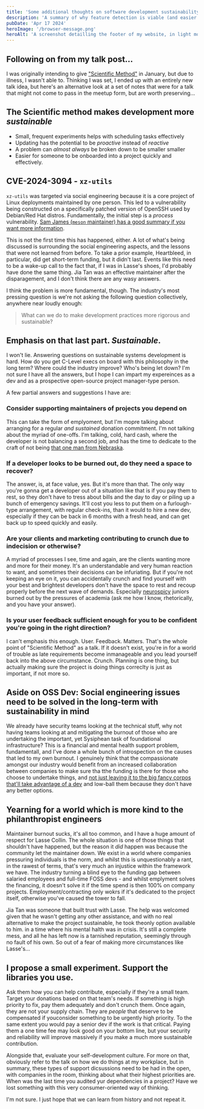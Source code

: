 ```yaml
---
title: 'Some additional thoughts on software development sustainability'
description: 'A summary of why feature detection is viable (and easier!) than using an agent string library'
pubDate: 'Apr 17 2024'
heroImage: '/browser-message.png'
heroAlt: 'A screenshot detailling the footer of my website, in light mode, showing the unsupported browser messages in Microsoft Edge IE Mode'
---
```


## Following on from my talk post...

I was originally intending to give ["Scientific Method"](./the-unreasonable-effectiveness-of-the-scientific-method.mdx) in January, but due to illness, I wasn't able to. Thinking I was set, I ended up with an entirely new talk idea, but here's an alternative look at a set of notes that were for a talk that might not come to pass in the meetup form, but are worth preserving...

## The Scientific method makes development more *sustainable*

* Small, frequent experiments helps with scheduling tasks effectively
* Updating has the potential to be *proactive* instead of *reactive*
* A problem can *almost always* be broken down to be smaller smaller
* Easier for someone to be onboarded into a project quickly and effectively.


## CVE-2024-3094 - `xz-utils`

`xz-utils` was targeted via social engineering because it is a core project of Linux deployments maintained by one person. This led to a vulnerability being constructed on a specifically patched version of OpenSSH used by Debian/Red Hat distros. Fundamentally, the initial step is a *process* vulnerability. [Sam James (`meson` maintainer) has a good summary if you want more information](https://gist.github.com/thesamesam/223949d5a074ebc3dce9ee78baad9e27).


This is not the first time this has happened, either. A lot of what's being discussed is surrounding the social engineering aspects, and the lessons that were not learned from before. To take a prior example, Heartbleed, in particular, did get short-term funding, but it didn't last. Events like this need to be a wake-up call to the fact that, if I was in Lasse's shoes, I'd probably have done the same thing. Jia Tan was an effective maintainer after the disparagement, and I don't think there are any wasy answers.

I think the problem is more fundamental, though. The industry's most pressing question is we're not asking the following question collectively, anywhere near loudly enough: 

> What can we do to make development practices more rigorous and sustainable?

## Emphasis on that last part. _Sustainable_.

I won't lie. Answering questions on sustainable systems development is hard. How do you get C-Level execs on board with this philosophy in the long term? Where could the industry improve? Who's being let down? I'm not sure I have all the answers, but I hope I can impart my expereinces as a dev and as a prospective open-source project manager-type person.

A few partial answers and suggestions I have are:

### Consider supporting maintainers of projects you depend on
This can take the form of emplyoment, but I'm mopre talking about arranging for a regular _and sustained_ donation commitment. I'm not talking about the myriad of one-offs. I'm talking, cold, hard cash, where the developer is not balancing a second job, and has the time to dedicate to the craft of not being [that one man from Nebraska](https://xkcd.com/2347/).

### If a developer looks to be burned out, do they need a space to recover?
The answer, is, at face value, yes. But it's more than that. The only way you're gonna get a developer out of a situation like that is if you pay them to rest, so they don't have to tress about bills and the day to day or piling up a bunch of emergency savings. It'll cost you less to put them on a furlough-type arrangement, with regular check-ins, than it would to hire a new dev, especially if they can be back in 6 months with a fresh head, and can get back up to speed quickly and easily.

### Are your clients and marketing contributing to crunch due to indecision or otherwise?
A myriad of processes I see, time and again, are the clients wanting more and more for their money. It's an understandable and very human reaction to want, and sometimes their decisions can be infuriating. But if you're not keeping an eye on it, you can accidentally crunch and find yourself with your best and brightest developers don't have the space to rest and recoup properly before the next wave of demands. Especially [neurospicy](https://www.sugarandsloth.co.uk/blogs/the-bestie-library/what-does-neurospicy-mean) juniors burned out by the pressures of academia (ask me how I know, rhetorically, and you have your answer).

### Is your user feedback sufficient enough for you to be confident you're going in the right direction?
I can't emphasis this enough. User. Feedback. Matters. That's the whole point of "Scientific Method" as a talk. If it doesn't exist, you're in for a world of trouble as late requirements become inmanageable and you lead yourself back into the above circumstance. Crunch. Planning is one thing, but actually making sure the project is doing things correclty is just as important, if not more so.

## Aside on OSS Dev: Social engineering issues need to be solved in the long-term with sustainability in mind
We already have security teams looking at the technical stuff, why not having teams looking at and mitigating the burnout of those who are undertaking the important, yet Sysiphean task of foundational infrastructure? This is a financial and mental health support problem, fundamentall, and I've done a whole bunch of introspection on the causes that led to my own burnout. I genuinely think that the compassionate amongst our industry would benefit from an increased collaboration between companies to make sure tha tthe funding is there for those who choose to undertake things, and [not just leaving it to the big fancy corpos that'll take advantage of a dev](https://www.softwaremaxims.com/blog/not-a-supplier) and low-ball them because they don't have any better options.

## Yearning for a world which is more kind to the philanthropist engineers
 Maintainer burnout sucks, it's all too common, and I have a huge amount of respect for Lasse Collin. The whole situation is one of those things that shouldn't have happened, but the reason it *did* happen was because the community let the maintainer down. We exist in a world where companies pressuring individuals is the norm, and whilst this is unquestionably a rant, in the rawest of terms, that's very much an injustice within the framework we have. The industry turning a blind eye to the funding gap between salaried employees and full-time FOSS devs - and whilst emplyment solves the financing, it doesn't solve it if the time spend is then 100% on company projects. Employment/contracting only wokrs if it's dedicated to the project itself, otherwise you've caused the tower to fall.

 Jia Tan was someone that built trust with Lasse. The help was welcomed given that he wasn't getting any other assistance, and with no real alternative to make the project sustainable, he took theonly option available to him. in a time where his mental halth was in crisis. It's still a complete mess, and all he has left now is a tarnished reputation, seemingly through no fault of his own. So out of a fear of making more circumstances like Lasse's...
 
## I propose a small experiment. Support the libraries you use.

Ask them how you can help contribute, especially if they're a small team. Target your donations based on that team's needs. If something is high priority to fix, pay them adequately and don't crunch them. Once again, they are not your supply chain. They are *people* that deserve to be compensated if youconsider something to be urgently high priority. To the same extent you would pay a senior dev if the work is that critical. Paying them a one time fee may look good on your bottom line, but your security and reliability will improve massively if you make a much more sustainable contribution.

Alongside that, evaluate your self-development culture. For more on that, obviously refer to the talk on how we do things at my workplace, but in summary, these types of support dicsussions need to be had in the open, with companies in the room, thinking about what their highest priorities are. When was the last time you audited yur dependencies in a project? Have we lost something with this very consumer-oriented way of thinking.

I'm not sure. I just hope that we can learn from history and not repeat it.